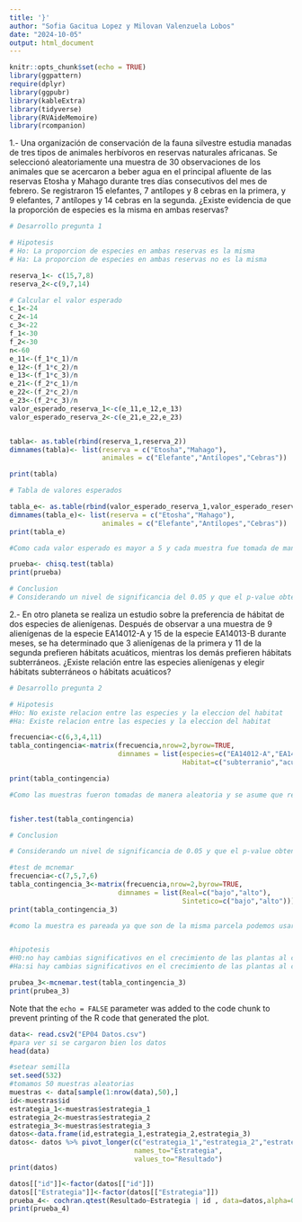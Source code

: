 ```yaml
---
title: '}'
author: "Sofia Gacitua Lopez y Milovan Valenzuela Lobos"
date: "2024-10-05"
output: html_document
---
```


```r
knitr::opts_chunk$set(echo = TRUE)
library(ggpattern)
require(dplyr)
library(ggpubr)
library(kableExtra)
library(tidyverse)
library(RVAideMemoire)
library(rcompanion)
```

1.-
Una organización de conservación de la fauna silvestre estudia manadas de tres tipos de animales herbívoros en reservas naturales africanas. Se seleccionó aleatoriamente una muestra de 30 observaciones de los animales que se acercaron a beber agua en el principal afluente de las reservas Etosha y Mahago durante tres días consecutivos del mes de febrero. Se registraron 15 elefantes, 7 antílopes y 8 cebras en la primera, y 9 elefantes, 7 antílopes y 14 cebras en la segunda.
¿Existe evidencia de que la proporción de especies es la misma en ambas reservas?

```r
# Desarrollo pregunta 1

# Hipotesis
# Ho: La proporcion de especies en ambas reservas es la misma 
# Ha: La proporcion de especies en ambas reservas no es la misma

reserva_1<- c(15,7,8)
reserva_2<-c(9,7,14)

# Calcular el valor esperado
c_1<-24
c_2<-14
c_3<-22
f_1<-30
f_2<-30
n<-60
e_11<-(f_1*c_1)/n
e_12<-(f_1*c_2)/n
e_13<-(f_1*c_3)/n
e_21<-(f_2*c_1)/n
e_22<-(f_2*c_2)/n
e_23<-(f_2*c_3)/n
valor_esperado_reserva_1<-c(e_11,e_12,e_13)
valor_esperado_reserva_2<-c(e_21,e_22,e_23)


tabla<- as.table(rbind(reserva_1,reserva_2))
dimnames(tabla)<- list(reserva = c("Etosha","Mahago"),
                       animales = c("Elefante","Antílopes","Cebras"))

print(tabla)

# Tabla de valores esperados

tabla_e<- as.table(rbind(valor_esperado_reserva_1,valor_esperado_reserva_2))
dimnames(tabla_e)<- list(reserva = c("Etosha","Mahago"),
                       animales = c("Elefante","Antílopes","Cebras"))
print(tabla_e)

#Como cada valor esperado es mayor a 5 y cada muestra fue tomada de manera aleatoria y se asume que representa menos de un 10% de la poblacion se puede usar el test chi-cuadrado de homogeneidad

prueba<- chisq.test(tabla)
print(prueba)

# Conclusion
# Considerando un nivel de significancia del 0.05 y que el p-value obtenido del test tiene un valor de 0.2084, se falla en rechazar la hipotesis nula, es decir, que no hay suficiente evidencia que sugiera que la proporcion de las especies en ambas reservas no es la misma.

```
2.-
En otro planeta se realiza un estudio sobre la preferencia de hábitat de dos especies de alienígenas. Después de observar a una muestra de 9 alienígenas de la especie EA14012-A y 15 de la especie EA14013-B durante meses, se ha determinado que 3 alienígenas de la primera y 11 de la segunda prefieren hábitats acuáticos, mientras los demás prefieren hábitats subterráneos. ¿Existe relación entre las especies alienígenas y elegir hábitats subterráneos o hábitats acuáticos?
```r
# Desarrollo pregunta 2

# Hipotesis
#Ho: No existe relacion entre las especies y la eleccion del habitat
#Ha: Existe relacion entre las especies y la eleccion del habitat

frecuencia<-c(6,3,4,11)
tabla_contingencia<-matrix(frecuencia,nrow=2,byrow=TRUE,
                           dimnames = list(especies=c("EA14012-A","EA14013B"),
                                           Habitat=c("subterranio","acuatico")))

print(tabla_contingencia)

#Como las muestras fueron tomadas de manera aleatoria y se asume que representan menos del 10% de la poblacion y ambas variables son dicotomicas ya que poseen 2 niveles podemos usar la prueba exacta de Fisher.


fisher.test(tabla_contingencia)

# Conclusion

# Considerando un nivel de significancia de 0.05 y que el p-value obtenido del test tiene un valor de 0.0918, se falla en rechazar la hipotesis nula, es decir, que no existe suficiente evidencia para afirmar que exista relacion entre las especies y la eleccion del habitat.
```

```r
#test de mcnemar
frecuencia<-c(7,5,7,6)
tabla_contingencia_3<-matrix(frecuencia,nrow=2,byrow=TRUE,
                           dimnames = list(Real=c("bajo","alto"),
                                           Sintetico=c("bajo","alto")))
print(tabla_contingencia_3)

#como la muestra es pareada ya que son de la misma parcela podemos usar mcnemar


#hipotesis
#H0:no hay cambias significativos en el crecimiento de las plantas al cambiarlas de suelo
#Ha:si hay cambias significativos en el crecimiento de las plantas al cambiarlas de suelo

prubea_3<-mcnemar.test(tabla_contingencia_3)
print(prubea_3)

```

Note that the `echo = FALSE` parameter was added to the code chunk to prevent printing of the R code that generated the plot.
```r
data<- read.csv2("EP04 Datos.csv")
#para ver si se cargaron bien los datos
head(data)

#setear semilla
set.seed(532)
#tomamos 50 muestras aleatorias 
muestras <- data[sample(1:nrow(data),50),]
id<-muestras$id
estrategia_1<-muestras$estrategia_1
estrategia_2<-muestras$estrategia_2
estrategia_3<-muestras$estrategia_3
datos<-data.frame(id,estrategia_1,estrategia_2,estrategia_3)
datos<- datos %>% pivot_longer(c("estrategia_1","estrategia_2","estrategia_3"),
                               names_to="Estrategia",
                               values_to="Resultado")
print(datos)

datos[["id"]]<-factor(datos[["id"]])
datos[["Estrategia"]]<-factor(datos[["Estrategia"]])
prueba_4<- cochran.qtest(Resultado~Estrategia | id , data=datos,alpha=0.05)
print(prueba_4)

```
